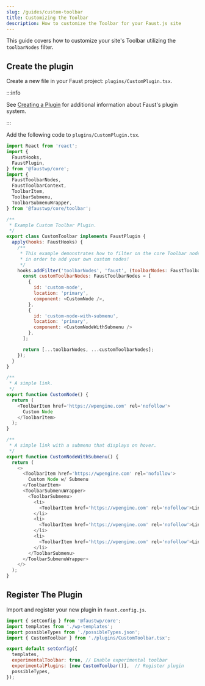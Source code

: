 ```yaml
---
slug: /guides/custom-toolbar
title: Customizing the Toolbar
description: How to customize the Toolbar for your Faust.js site
---
```


This guide covers how to customize your site's Toolbar utilizing the `toolbarNodes` filter.

## Create the plugin

Create a new file in your Faust project: `plugins/CustomPlugin.tsx`.

:::info

See [Creating a Plugin](/plugin-system/creating-a-plugin) for additional information about Faust's plugin system.

:::

Add the following code to `plugins/CustomPlugin.tsx`.

```JavaScript
import React from 'react';
import {
  FaustHooks,
  FaustPlugin,
} from '@faustwp/core';
import {
  FaustToolbarNodes,
  FaustToolbarContext,
  ToolbarItem,
  ToolbarSubmenu,
  ToolbarSubmenuWrapper,
} from '@faustwp/core/toolbar';

/**
 * Example Custom Toolbar Plugin.
 */
export class CustomToolbar implements FaustPlugin {
  apply(hooks: FaustHooks) {
    /**
     * This example demonstrates how to filter on the core Toolbar nodes
     * in order to add your own custom nodes!
     */
    hooks.addFilter('toolbarNodes', 'faust', (toolbarNodes: FaustToolbarNodes, context: FaustToolbarContext) => {
      const customToolbarNodes: FaustToolbarNodes = [
        {
          id: 'custom-node',
          location: 'primary',
          component: <CustomNode />,
        },
        {
          id: 'custom-node-with-submenu',
          location: 'primary',
          component: <CustomNodeWithSubmenu />
        },
      ];

      return [...toolbarNodes, ...customToolbarNodes];
    });
  }
}

/**
 * A simple link.
 */
export function CustomNode() {
  return (
    <ToolbarItem href='https://wpengine.com' rel='nofollow'>
      Custom Node
    </ToolbarItem>
  );
}

/**
 * A simple link with a submenu that displays on hover.
 */
export function CustomNodeWithSubmenu() {
  return (
    <>
      <ToolbarItem href='https://wpengine.com' rel='nofollow'>
        Custom Node w/ Submenu
      </ToolbarItem>
      <ToolbarSubmenuWrapper>
        <ToolbarSubmenu>
          <li>
            <ToolbarItem href='https://wpengine.com' rel='nofollow'>Link</ToolbarItem>
          </li>
          <li>
            <ToolbarItem href='https://wpengine.com' rel='nofollow'>Link</ToolbarItem>
          </li>
          <li>
            <ToolbarItem href='https://wpengine.com' rel='nofollow'>Link</ToolbarItem>
          </li>
        </ToolbarSubmenu>
      </ToolbarSubmenuWrapper>
    </>
  );
}
```

## Register The Plugin

Import and register your new plugin in `faust.config.js`.

```JavaScript
import { setConfig } from '@faustwp/core';
import templates from './wp-templates';
import possibleTypes from './possibleTypes.json';
import { CustomToolbar } from './plugins/CustomToolbar.tsx';

export default setConfig({
  templates,
  experimentalToolbar: true, // Enable experimental toolbar
  experimentalPlugins: [new CustomToolbar()],  // Register plugin
  possibleTypes,
});
```
